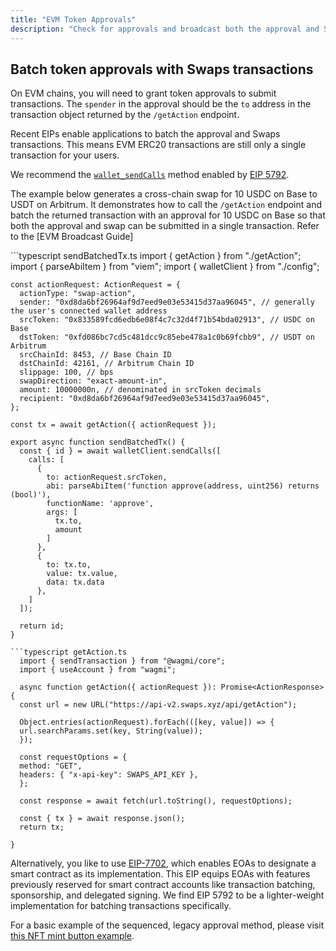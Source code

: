 ```yaml
---
title: "EVM Token Approvals"
description: "Check for approvals and broadcast both the approval and Swaps transaction in a single call."
---
```


## Batch token approvals with Swaps transactions

On EVM chains, you will need to grant token approvals to submit transactions. The `spender` in the approval should be the `to` address in the transaction object returned by the `/getAction` endpoint.

Recent EIPs enable applications to batch the approval and Swaps transactions. This means EVM ERC20 transactions are still only a single transaction for your users.

We recommend the [`wallet_sendCalls`](https://viem.sh/docs/actions/wallet/sendCalls#sendcalls) method enabled by [EIP 5792](https://github.com/ethereum/EIPs/blob/815028dc634463e1716fc5ce44c019a6040f0bef/EIPS/eip-5792.md).

The example below generates a cross-chain swap for 10 USDC on Base to USDT on Arbitrum. It demonstrates how to call the `/getAction` endpoint and batch the returned transaction with an approval for 10 USDC on Base so that both the approval and swap can be submitted in a single transaction. Refer to the [EVM Broadcast Guide]

  <CodeGroup>
  ```typescript sendBatchedTx.ts
    import { getAction } from "./getAction";
    import { parseAbiItem } from "viem";
    import { walletClient } from "./config";

    const actionRequest: ActionRequest = {
      actionType: "swap-action",
      sender: "0xd8da6bf26964af9d7eed9e03e53415d37aa96045", // generally the user's connected wallet address
      srcToken: "0x833589fcd6edb6e08f4c7c32d4f71b54bda02913", // USDC on Base
      dstToken: "0xfd086bc7cd5c481dcc9c85ebe478a1c0b69fcbb9", // USDT on Arbitrum
      srcChainId: 8453, // Base Chain ID
      dstChainId: 42161, // Arbitrum Chain ID
      slippage: 100, // bps
      swapDirection: "exact-amount-in",
      amount: 10000000n, // denominated in srcToken decimals
      recipient: "0xd8da6bf26964af9d7eed9e03e53415d37aa96045",
    };

    const tx = await getAction({ actionRequest });

    export async function sendBatchedTx() {
      const { id } = await walletClient.sendCalls([
        calls: [
          {
            to: actionRequest.srcToken,
            abi: parseAbiItem('function approve(address, uint256) returns (bool)'),
            functionName: 'approve',
            args: [
              tx.to,
              amount
            ]
          },
          {
            to: tx.to,
            value: tx.value,
            data: tx.data
          },
        ]
      ]);

      return id;
    }

````
```typescript getAction.ts
  import { sendTransaction } from "@wagmi/core";
  import { useAccount } from "wagmi";

  async function getAction({ actionRequest }): Promise<ActionResponse> {
  const url = new URL("https://api-v2.swaps.xyz/api/getAction");

  Object.entries(actionRequest).forEach(([key, value]) => {
  url.searchParams.set(key, String(value));
  });

  const requestOptions = {
  method: "GET",
  headers: { "x-api-key": SWAPS_API_KEY },
  };

  const response = await fetch(url.toString(), requestOptions);

  const { tx } = await response.json();
  return tx;

}

````

</CodeGroup>

Alternatively, you like to use [EIP-7702](https://viem.sh/docs/eip7702), which enables EOAs to designate a smart contract as its implementation. This EIP equips EOAs with features previously reserved for smart contract accounts like transaction batching, sponsorship, and delegated signing. We find EIP 5792 to be a lighter-weight implementation for batching transactions specifically.

For a basic example of the sequenced, legacy approval method, please visit [this NFT mint button example](https://github.com/decentxyz/launch-nfts/blob/c2a5d7300dfe9265a42c7f3e5863606805d65039/components/MintButton.tsx#L32).

```

```
